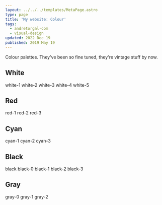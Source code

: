 ```yaml
---
layout: ../../../templates/MetaPage.astro
type: page
title: 'My website: Colour'
tags:
  - andretorgal-com
  - visual-design
updated: 2022 Dec 19
published: 2019 May 19
---
```



<Abstract>

Colour palettes. They've been so fine tuned, they're vintage stuff by now.

</Abstract>

## White

<Color c="hsl(207, 20%, 97%)">white-1</Color>
<Color c="hsl(207, 14%, 90%)">white-2</Color>
<Color c="hsl(207, 18%, 90%)">white-3</Color>
<Color c="hsl(207, 5%, 79%)">white-4</Color>
<Color c="hsl(207, 18%, 77%)">white-5</Color>

## Red

<Color c="hsl(1, 76%, 33%)">red-1</Color>
<Color c="hsl(1, 78%, 37%)">red-2</Color>
<Color c="hsl(1, 91%, 46%)">red-3</Color>

## Cyan

<Color c="hsl(205, 66%, 33%)">cyan-1</Color>
<Color c="hsl(205, 76%, 52%)">cyan-2</Color>
<Color c="hsl(205, 99%, 66%)">cyan-3</Color>

## Black

<Color c="hsl(205, 3%, 4%)">black</Color>
<Color c="hsl(205, 6%, 7%)">black-0</Color>
<Color c="hsl(205, 8%, 11%)">black-1</Color>
<Color c="hsl(205, 10%, 14%)">black-2</Color>
<Color c="hsl(205, 16%, 22%)">black-3</Color>

## Gray

<Color c="hsl(205, 18%, 25%)">gray-0</Color>
<Color c="hsl(205, 22%, 32%)">gray-1</Color>
<Color c="hsl(205, 25%, 42%)">gray-2</Color>
